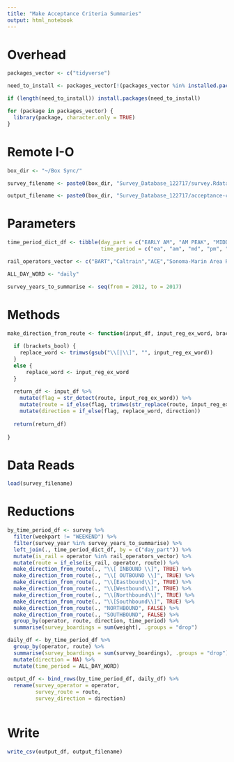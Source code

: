 ```yaml
---
title: "Make Acceptance Criteria Summaries"
output: html_notebook
---
```


# Overhead
```r
packages_vector <- c("tidyverse")

need_to_install <- packages_vector[!(packages_vector %in% installed.packages()[,"Package"])]

if (length(need_to_install)) install.packages(need_to_install)

for (package in packages_vector) {
  library(package, character.only = TRUE)
}

```

# Remote I-O
```r
box_dir <- "~/Box Sync/"

survey_filename <- paste0(box_dir, "Survey_Database_122717/survey.Rdata")

output_filename <- paste0(box_dir, "Survey_Database_122717/acceptance-criteria-summaries-year-2015.csv")
```

# Parameters
```r
time_period_dict_df <- tibble(day_part = c("EARLY AM", "AM PEAK", "MIDDAY", "PM PEAK", "EVENING", "NIGHT"),
                              time_period = c("ea", "am", "md", "pm", "ev", "ev"))

rail_operators_vector <- c("BART","Caltrain","ACE","Sonoma-Marin Area Rail Transit")

ALL_DAY_WORD <- "daily"

survey_years_to_summarise <- seq(from = 2012, to = 2017)
```

# Methods
```r
make_direction_from_route <- function(input_df, input_reg_ex_word, brackets_bool) {
  
  if (brackets_bool) {
    replace_word <- trimws(gsub("\\[|\\]", "", input_reg_ex_word))
  }
  else {
      replace_word <- input_reg_ex_word
  }
  
  return_df <- input_df %>%
    mutate(flag = str_detect(route, input_reg_ex_word)) %>%
    mutate(route = if_else(flag, trimws(str_replace(route, input_reg_ex_word, "")), route)) %>%
    mutate(direction = if_else(flag, replace_word, direction)) 
  
  return(return_df)
    
}

```


# Data Reads
```r
load(survey_filename)
```


# Reductions
```r
by_time_period_df <- survey %>%
  filter(weekpart != "WEEKEND") %>%
  filter(survey_year %in% survey_years_to_summarise) %>%
  left_join(., time_period_dict_df, by = c("day_part")) %>%
  mutate(is_rail = operator %in% rail_operators_vector) %>%
  mutate(route = if_else(is_rail, operator, route)) %>%
  make_direction_from_route(., "\\[ INBOUND \\]", TRUE) %>%
  make_direction_from_route(., "\\[ OUTBOUND \\]", TRUE) %>%
  make_direction_from_route(., "\\[Eastbound\\]", TRUE) %>%
  make_direction_from_route(., "\\[Westbound\\]", TRUE) %>%
  make_direction_from_route(., "\\[Northbound\\]", TRUE) %>%
  make_direction_from_route(., "\\[Southbound\\]", TRUE) %>%
  make_direction_from_route(., "NORTHBOUND", FALSE) %>%
  make_direction_from_route(., "SOUTHBOUND", FALSE) %>%
  group_by(operator, route, direction, time_period) %>%
  summarise(survey_boardings = sum(weight), .groups = "drop")

daily_df <- by_time_period_df %>%
  group_by(operator, route) %>%
  summarise(survey_boardings = sum(survey_boardings), .groups = "drop") %>%
  mutate(direction = NA) %>%
  mutate(time_period = ALL_DAY_WORD)
  
output_df <- bind_rows(by_time_period_df, daily_df) %>%
  rename(survey_operator = operator,
         survey_route = route,
         survey_direction = direction)
  
```

# Write
```r
write_csv(output_df, output_filename)
```

